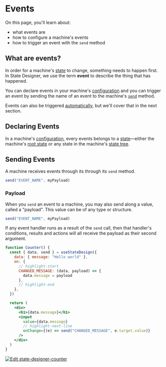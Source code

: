# Events

On this page, you'll learn about:

- what events are
- how to configure a machine's events
- how to trigger an event with the `send` method

## What are events?

In order for a machine's [state](definitions/state) to change, something needs to happen first. In State Designer, we use the term **event** to describe the thing that has happened.

You can declare events in your machine's [configuration](definitions/configuration) and you can trigger an event by sending the name of an event to the machine's [`send`](definitions/send) method.

Events can also be triggered [automatically](definitions/auto-event), but we'll cover that in the next section.

## Declaring Events

In a machine's [configuration](definitions/configuration), every events belongs to a [state](definitions/state)—either the machine's [root state](definitions/root-state) or any state in the machine's [state tree](definitions/state-tree).

## Sending Events

A machine receives events through its through its `send` method.

```js
send("EVENT_NAME", myPayload)
```

### Payload

When you `send` an event to a machine, you may also send along a value, called a "payload". This value can be of any type or structure.

```js
send("EVENT_NAME", myPayload)
```

If any event handler runs as a result of the `send` call, then that handler's conditions, results and actions will all receive the payload as their second argument.

```jsx
function Counter() {
  const { data, send } = useStateDesign({
    data: { message: "Hello world" },
    on: {
      // highlight-start
      CHANGED_MESSAGE: (data, payload) => {
        data.message = payload
      },
      // highlight-end
    },
  })

  return (
    <div>
      <h1>{data.message}</h1>
      <input
        value={data.message}
        // highlight-next-line
        onChange={(e) => send("CHANGED_MESSAGE", e.target.value)}
      />
    </div>
  )
}
```

[![Edit state-designer-counter](https://codesandbox.io/static/img/play-codesandbox.svg)](https://codesandbox.io/s/state-designer-counter-ziopg?fontsize=14&hidenavigation=1&theme=dark)
